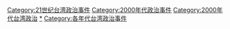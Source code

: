 [[Category:21世纪台湾政治事件|Category:21世纪台湾政治事件]]
[[Category:2000年代政治事件|Category:2000年代政治事件]]
[[Category:2000年代台湾政治|Category:2000年代台湾政治]]
[[Category:2000年代台湾事件|*]]
[[Category:各年代台湾政治事件|Category:各年代台湾政治事件]]